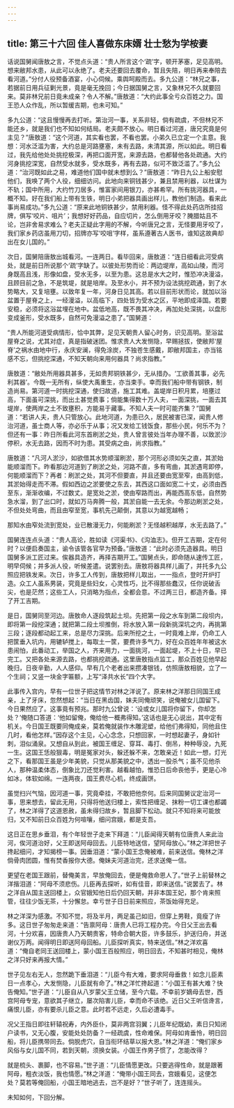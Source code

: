 ```yaml
---
---
---
```

title: 第三十六回 佳人喜做东床婿 壮士愁为学桉妻
---



话说国舅闻唐敖之言，不觉点头道：“贵人所言这个‘疏’字，顿开茅塞，足见高明。想来敝邦水患，从此可以永绝了。老夫还要回去覆命，暂且失陪，明日再来奉陪去看河道。”分付人役预备酒宴，小心伺候。乘舆呵殿而去。多九公道：“林兄之事，若据前日用兵征剿光景，竟是毫无挽回；今日据国舅之言，又象林兄不久就要回来。莫非林兄前日竟未成亲？令人不解。”唐敖道：“大约此事全亏众百姓之力。国王恐人众作乱，所以暂缓吉期，也未可知。”

多九公道：“这且慢慢再去打听。第治河一事，关系非轻，倘有疏虞，不但林兄不能还乡，就是我们也不知如何结局。老夫颇不放心。明日看过河道，唐兄究竟是何主见？”唐敖道：“这个河道，其实看也罢，不看也罢。小弟久已立定一个主意。我想：河水泛滥为害，大约总是河路壅塞，未有去路，未清其源，所以如此。明日看过，我先给他处处挑挖极深，再把口面开宽，来源去路，也都替他各处疏通。大约河身挑挖深宽，自然受水就多，受水既多，再有去路，似可不致泛滥了。”多九公道：“治河既如此之易，难道他们国中就未想到么？”唐敖道：“昨日九公上船安慰他们，我唤了两个人役，细细访问。此地向来铜钱甚少，兼且禁用利器，以杜谋为不轨；国中所用，大约竹刀居多，惟富家间用银刀，亦甚希罕。所有挑河器具，一概不知。好在我们船上带有生铁，明日小弟把器具画出样儿，教他们制造。看来此事尚易成功。”多九公道：“原来此地铜铁甚少，禁用利器。怪不得此处药店所挂招牌，俱写‘咬片、咀片’；我想好好药品，自应切片，怎么倒用牙咬？腌腊姑且不论，岂非舍易求难么？老夫正疑此字用的不解，今听唐兄之言，无怪要用牙咬了，我们家乡药店虽用刀切，招牌亦写‘咬咀’字样，虽系遵著古人医书，谁知这故典却出在女儿国的。”

次日，国舅陪唐敖出城看河。一连两日。看毕回来，唐敖道：“连日细看此河受病处，就是前日所说那个‘疏’字缺了。以彼处形势而论：两边堤岸，高如山陵，而河身既高且浅，形像如盘，受水无多，以至为患。这总是水大之时，惟恐冲决漫溢，且顾目前之急，不是筑堤，就是培岸。及至水小，并不预为设法挑挖疏通，到了水势略大，又复培壅。以致年复一年，河身日见其高。若以目前形状而论，就加以浴盆置于屋脊之上，一经漫溢，以高临下，四处皆为受水之区，平地即成泽国。若要安稳，必须将这浴盆埋在地中。盆低地高，既不畏其冲决，再加处处深挑，以盘形变成釜形，受水既多，自然可免漫溢之患了。”国舅道：

“贵人所能河道受病情形，恰中其弊，足见天朝贵人留心时务，识见高明。至浴盆屋脊之说，尤其对症，真是指破迷团。惟求贵人大发恻隐，早赐拯拔，使敝邦‘屋脊’之祸水由地中行，永庆安澜，得免涂炭，不独苍生感戴，即敝邦国主，亦当铭感不忘，但挑挖深通，不知天朝向来用何器具？尚求指教。”

唐敖道：“敝处所用器具甚多，无如贵邦铜铁甚少，无从措办。‘工欲善其事，必先利其器’。今既一无所有，纵使大禹重生，亦当束手。幸而我们船中带有钢铁，制造尚易。第河道一时挑挖深通，使归故道，施工其难。盖堤岸日积月累，培壅过高，下面虽可深挑，而出土甚觉费事；倘能集得数十万人夫，一面深挑，一面去其堤岸，使两岸之土不致壅积，方能易于藏事。不知人夫一时可能齐集？”国舅道：“若讲人夫，贵人只管放心。此地河道，为患已久，居民被害已深，闻贵人修治河道，虽士商人等，亦必乐于从事；况又发给工钱饭食，那些小民，何乐不为？但还有一事：昨日所看此河东首刷淤之处，贵人曾言彼处当年办理不善，以致淤沙停积，水无去路，因而不时为患。其受病之由，尚求指教。”

唐敖道：“凡河人淤沙，如欲借其水势顺溜刷淤，那个河形必须如矢之直，其淤始能顺溜而下。昨看那边河道到了刷淤之处，河路不直，多有弯曲，其淤遇弯即停，何能顺溜而下？再者：刷淤之处，其河不但要直，并且还要由宽至窄，由高到低，其淤始得走而不滞。假如西边之淤要使之东去，其西这口面如宽二十丈，必须由西至东，渐渐收编，不过数丈。是宽处之淤，使由窄路而出，再能西高东低，自然势急水溜，到了出口时，就如万马奔腾一般，其淤自能一去无余。今那边刷淤之处，不但处处弯曲，而且由窄至宽，事机先己颠倒，其意以为越宽越畅；

那知水由窄处流到宽处，业已散漫无力，何能刷淤？无怪越积越厚，水无去路了。”

国舅连连点头道：“贵人高论，胜如读《河渠书》、《沟洫志》。但开工吉期，定在何时？以便启奏国主，谕令该管各官早为预备。”唐敖道：“此时必须先造器具。明日国舅多派工匠过来。俟器具造齐，再择吉期开工。”国舅点头，即命随从速传工匠，明早伺候；并多派人役，听候差遣。说罢别去。唐敖将器具样儿画了，并托多九公照应把铁发来。次日，许多工人传到，唐敖把样儿取出，一一指点，登时开炉打造。众工人虽系男装，究竟是些妇女，心灵性巧，比不得那些蠢汉，任你说破舌尖，也是茫然；这些工人，只消略为指点，全都会意。不过两三日，都造齐备。择了开工吉期。

是日，国舅同至河边。唐敖命人逐段筑起土坝。先把第一段之水车到第二段坝内，即将第一段挖深通；就把第二段土坝推倒，将水放入第一段新挑深坑之内，再挑第三段；逐段都动起工来，总是尽力深挑。后来所挖之土，一时竟难上岸，仍命工人把筐垂入坑内，用辘轳搅上，每取土一筐，要费许多气力，好在众百姓年年被这水患闹怕，此番动工，举国之人，齐来用力，一面挑河，一面起堤，不上十日，早已完工。又把各处来源去路，也都挑挖疏通。这里唐敖指点监工，那众百姓见他早起晚归，日夜辛勤，人人感仰。早有几个老者出来攒凑银钱，仿照唐敖相貌，立了一个生祠；又竖一块金字匾额，上写“泽共水长”四个大字。

此事传入宫内，早有一位世子把这情节对林之洋说了。原来林之洋那日同国王成亲，上了牙床，忽然想起：“当日在黑齿国，妹夫同俺顽笑，说俺被女儿国留下。今日果然应了。这事竟有预兆。那时九公曾说：‘设或女儿国将你留下，你却怎处？’俺随口答道：‘他如留俺，俺给他一概弗得知。’这话也是无心说出，其中定有机关。今日国王既要同俺成亲，莫若俺就装作木雕泥塑，给他们弗得知，同他且住几时，看他怎样。”因存这个主见，心心念念，只想回家，一时想起妻子，身如针刺，泪似涌泉。又想自从到此，被国王缠足、穿耳、毒打、倒吊，种种辱没，九死一生。这国王恁般狠毒，明是冤家对头，躲还躲不来，怎敢亲近！如此一想，灯光之下，看那国王虽是少年美貌，只觉从那美貌之中，透出一股杀气；虽不见他杀人，那种温柔体态，倒象比刀还觉利害。越看越怕，惟恐日后命丧他手，更是心冷如冰，体软如绵。一连两夜，国王费尽心机，终成画饼。

虽觉扫兴气恼，因河道一事，究竟牵挂，不敢把他奈何。后来同国舅议定治河一事，思来想去，留此无用，只得将他送归楼上，索性把缠足、抹粉一切工课也都蠲了，林之洋得了这道恩赦，虽未得归故乡，暂且脚下松动。就只不知将来可能放归，又不知前日众百姓为何喧嚷，细问宫娥，都是支吾。

这日正在思乡垂泪，有个年轻世子走来下拜道：“儿臣闻得天朝有位唐贵人来此治河，俟河道治好，父王即送阿母回去。儿臣特地送信，望阿母放心。”林之洋把世子搀起细问，才知揭榜一事。因垂泪道：“蒙小国王念俺被难，前来送信。俺林之洋倘骨肉团圆，惟有焚香报你大德。俺妹夫河道治完，还求送俺一信。

更望在老国王跟前，替俺美言，早放俺回去，便是俺救命恩人了。”世子上前替林之洋揩泪道：“阿母不须悲伤。儿臣再去探听，如有佳音，即来送信。”说罢去了。林之洋自从国主送回楼上，众官娥知他日后仍回天朝，并非本国王妃，那个肯来照管，往往少饭无茶，十分懈怠。幸亏世子日日前来照应，茶饭始得充足。

林之洋深为感激。不知不觉，将及半月，两足虽己如旧，但穿上男鞋，竟瘦了许多。这日世子匆匆走来道：“告禀阿母：唐贵人已将工程办完。今日父王出去看河，十分欢喜，因唐贵人乃天朝贵客，特命合朝大臣，许多鼓乐，护送归舟，并送谢仪万两。闻得明日即送阿母回船。儿臣探听真实，特来送信。”林之洋欢喜道：“俺自老同王送回楼上，蒙小国王百般照应，明日回去，不知甚时相见，俺林之洋只好来再报大情。”

世子见左右无人，忽然跪下垂泪道：“儿臣今有大难，要求阿母垂救！如念儿臣素日一点孝心，大发恻隐，儿臣就有命了。”林之洋忙搀起道：“小国王有甚大难？快告俺知。”世子道：“儿臣自从八岁蒙父王立储，至今六载。不幸前岁嫡母去世，西宫阿母专宠，意欲其子继立，屡次陷害儿臣，幸而命不该绝。近日父王听信谗言，痛恨儿臣，亦有要杀儿臣之意。此时若不远走，久后必遭毒手。

况父王指日即往轩辕祝寿，内外臣仆，莫非两宫羽翼；儿臣年纪既幼，素日只知闭户读书，又无心腹，安能处处防备？一经疏虞，性命难保。阿母如肯垂怜，明日回船，将儿臣携带同去。倘脱虎穴，自当衔环结草以报大恩。”林之洋道：“俺们家乡风俗与女儿国不同，若到天朝，须换女装。小国王作男子惯了，怎能改得？

就是梳头、裹脚，也不容易。”世子道：“儿臣情愿更改。只要逃得性命，就是跟著阿母，粗衣淡饭，我也情愿。”林之洋道：“俺带小国王同去，宫娥看见，这便怎处？莫若等俺回船，小国王暗地逃去，岂不是好？”世子听了，连连摇头。

未知如何，下回分解。